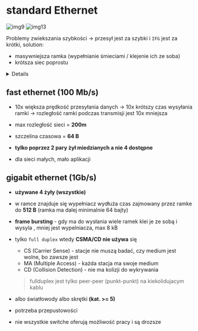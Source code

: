 
# standard Ethernet

![img9](/lab2/img/img9.webp)
![img13](/lab2/img/img13.webp)

Problemy zwiekszania szybkości -> przesył jest za szybki i `IFG` jest za krótki, solution:

- masywniejsza ramka (wypełnianie śmieciami / klejenie ich ze soba)
- krótsza siec poprostu

<Details summary="co to jest `IFG`">

IFG (Inter-Frame Gap) to przerwa między ramkami w sieciach Ethernet.

Jest to minimalny czas, jaki musi upłynąć między zakończeniem jednej ramki a rozpoczęciem następnej.

IFG jest kluczowy dla zapewnienia prawidłowego działania sieci Ethernet, ponieważ pozwala urządzeniom na przetwarzanie odebranych ramek i przygotowanie się do wysłania kolejnych.

</Details>

## fast ethernet (100 Mb/s)

- 10x większa prędkość przesyłania danych -> 10x krótszy czas wysyłania ramki -> rozległość ramki podczas transmisji jest 10x mniejsza
- max rozległość sieci = **200m**
- szczelina czasowa = **64 B**

- **tylko poprzez 2 pary żył miedzianych a nie 4 dostępne**
- dla sieci małych, mało aplikacji

## gigabit ethernet (1Gb/s)

- **używane 4 żyły (wszystkie)**
- w ramce znajduje się wypełniacz wydłuża czas zajmowany przez ramke do **512 B** (ramka ma dalej minimalnie 64 bajty)
- **frame bursting** - gdy ma do wysłania wiele ramek klei je ze sobą i wysyla , mniej jest wypelniacza, max 8 kB
- tylko `full duplex` wtedy **CSMA/CD nie używa** się

  - CS (Carrier Sense) - stacje nie muszą badać, czy medium jest wolne, bo zawsze jest
  - MA (Multiple Access) - każda stacja ma swoje medium
  - CD (Collision Detection) - nie ma kolizji do wykrywania

  > fullduplex jest tylko peer-peer (punkt-punkt) na kiekolidujacym kablu

- albo światłowody albo skrętki **(kat. >= 5)**
- potrzeba przepustowości
- nie wszystkie switche oferują możliwość pracy i są drozsze
